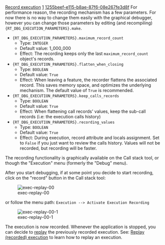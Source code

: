 [[Property:title|Record execution]]
[[Property:weight|1]]
[[Property:uuid|1255beef-e115-b8ae-87f6-08e267fe3d8f]]
For performance reason, the recording mechanism has a few parameters. For now there is no way to change them easily with the graphical debugger, however you can change those parameters by editing (and recompiling) <code>{RT_DBG_EXECUTION_PARAMETERS}.make</code>. 
* <code>{RT_DBG_EXECUTION_PARAMETERS}.maximum_record_count</code>
** Type: <code>INTEGER</code>
** Default value: 1_000_000
** Effect: The recording keeps only the last <code>maximum_record_count</code> object's records.
* <code>{RT_DBG_EXECUTION_PARAMETERS}.flatten_when_closing</code>
** Type: <code>BOOLEAN</code>
** Default value: <code>True</code> 
** Effect: When leaving a feature, the recorder flattens the associated record. This saves memory space, and optimizes the underlying mechanism. The default value of <code>True</code> is recommended.
* <code>{RT_DBG_EXECUTION_PARAMETERS}.keep_calls_records</code>
** Type: <code>BOOLEAN</code>
** Default value: <code>True</code>
** Effect: When flattening call records' values, keep the sub-call records (i.e: the execution calls history)
* <code>{RT_DBG_EXECUTION_PARAMETERS}.recording_values</code>
** Type: <code>BOOLEAN</code>
** Default value: <code>True</code>
** Effect: During execution, record attribute and locals assignment. Set to <code>False</code> if you just want to review the calls history. Values will not be recorded, but recording will be faster.


{{warning|Since there is no way to restore local values when the execution left the related call stack frame, the recording discards the recorded local values.}}


The recording functionality is graphically available on the Call stack tool, or though the "Execution" menu (formerly the "Debug" menu).

After you start debugging, if at some point you decide to start recording, click on the "record" button in the Call stack tool:


[[Image:exec-replay-00]]


or follow the menu path: 
<code lang=text>
Execution --> Activate Execution Recording</code>


{{note|If you want to record from the beginning, just enable the recording before starting the debug session (the recording button is a toggle button)}}


{{tip|You can also use the "When hits.." actions of [[Breakpoint editing|breakpoints]]  to start and stop the execution recording. This can be useful to record only the part of an execution that you are interested in.}}


[[Image:exec-replay-00-1]]


The execution is now recorded. Whenever the application is stopped, you can decide to [[Replay (recorded) execution|replay]] the previously recorded execution. See: [[Replay (recorded) execution]] to learn how to replay an execution.


{{note|EiffelStudio provides record and replay only in classic mode. So, it is not yet supported for .NET systems.}}



